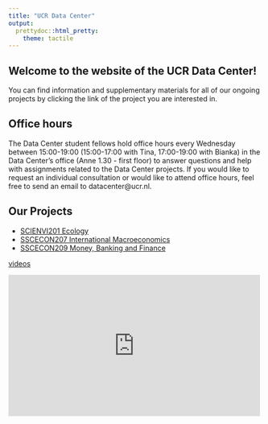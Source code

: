 ```yaml
---
title: "UCR Data Center"
output: 
  prettydoc::html_pretty:
    theme: tactile
---
```


## Welcome to the website of the UCR Data Center!

You can find information and supplementary materials for all of our ongoing projects by clicking the link of the project you are interested in.

## Office hours

The Data Center student fellows hold office hours every Wednesday between 15:00-19:00 (15:00-17:00 with Tina, 17:00-19:00 with Bianka) in the Data Center's office (Anne 1.30 - first floor) to answer questions and help with assignments related to the Data Center projects.
If you would like to request an individual consultation or would like to attend office hours, feel free to send an email to datacenter@ucr.nl.

## Our Projects

* [SCIENVI201 Ecology](https://ucrdatacenter.github.io/SCIENVI201)
* [SSCECON207 International Macroeconomics](https://ucrdatacenter.github.io/SSCECON207)
* [SSCECON209 Money, Banking and Finance](https://ucrdatacenter.github.io/SSCECON209)

<!-- ## Course combinations at UCR -->

<!-- This chord diagram shows how UCR students combined tracks in the past.  -->
<!-- Every chord means that there were students who completed both tracks during their time at UCR. -->

<!-- If you hover over a track, it shows you all the other tracks that students took in combination with that track.  -->
<!-- If you hover over a chord, it shows you the number of students who completed both tracks at the endpoints of the chord. -->

<!-- ```{r, echo=F,error=F,message=F,fig.align="center",warning=F,fig.width=8,fig.height=8} -->
<!-- # library(chorddiag) -->
<!-- # library(tidyverse) -->
<!-- #  -->
<!-- # read.csv("concM.csv", row.names = 1) %>%  -->
<!-- #   as.matrix() %>%  -->
<!-- #   chorddiag(type = "directional", showTicks = FALSE, groupnameFontsize = 14, groupnamePadding = 2) -->
<!-- htmltools::includeHTML("conc.html") -->
<!-- ``` -->

[videos](https://ucrdatacenter.github.io/videos)

<div class="embed-container">
  <iframe
      src="https://player.vimeo.com/video/730053253"
      width="500"
      height="281"
      frameborder="0"
      webkitallowfullscreen
      mozallowfullscreen
      allowfullscreen>
  </iframe>
</div>